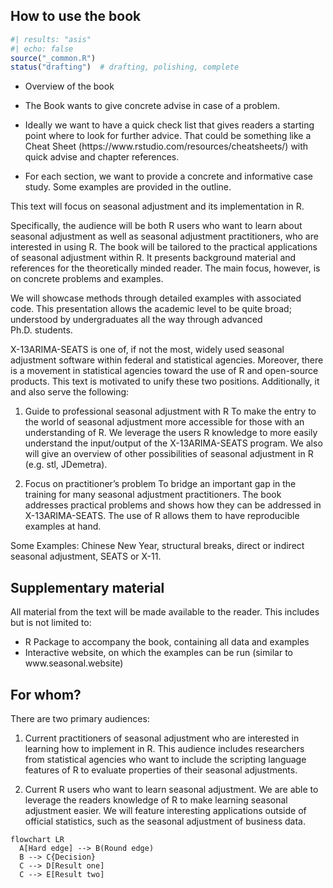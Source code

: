 ## How to use the book

```r
#| results: "asis"
#| echo: false
source("_common.R")
status("drafting")  # drafting, polishing, complete
```

- Overview of the book

- The Book wants to give concrete advise in case of a problem.

- Ideally we want to have a quick check list that gives readers a starting point where to look for further advice. That could be something like a Cheat Sheet (https://www.rstudio.com/resources/cheatsheets/) with quick advise and chapter references.

- For each section, we want to provide a concrete and informative case study. Some examples are provided in the outline.


This text will focus on seasonal adjustment and its implementation in R.

Specifically, the audience will be both R users who want to learn about seasonal adjustment as well as seasonal adjustment practitioners, who are interested in using R.
The book will be tailored to the practical applications of seasonal adjustment within R. It presents background material and references for the theoretically minded reader.
The main focus, however, is on concrete problems and examples.

We will showcase methods through detailed examples with associated code.
This presentation allows the academic level to be quite broad; understood by undergraduates all the way through advanced Ph.D. students.


X-13ARIMA-SEATS is one of, if not the most, widely used seasonal adjustment software within federal and statistical agencies.
Moreover, there is a movement in statistical agencies toward the use of R and open-source products.
This text is motivated to unify these two positions.
Additionally, it and also serve the following:

1. Guide to professional seasonal adjustment with R
To make the entry to the world of seasonal adjustment more accessible for those with an understanding of R.
We leverage the users R knowledge to more easily understand the input/output of the X-13ARIMA-SEATS program.
We also will give an overview of other possibilities of seasonal adjustment in R (e.g.
stl, JDemetra).

2. Focus on practitioner’s problem
To bridge an important gap in the training for many seasonal adjustment practitioners.
The book addresses practical problems and shows how they can be addressed in X-13ARIMA-SEATS.
The use of R allows them to have reproducible examples at hand.

Some Examples: Chinese New Year, structural breaks, direct or indirect seasonal adjustment, SEATS or X-11.



## Supplementary material

All material from the text will be made available to the reader.
This includes but is not limited to:

- R Package to accompany the book, containing all data and examples
- Interactive website, on which the examples can be run (similar to www.seasonal.website)


## For whom?

There are two primary audiences:

1. Current practitioners of seasonal adjustment who are interested in learning how to implement in R.
This audience includes researchers from statistical agencies who want to include the scripting language features of R to evaluate properties of their seasonal adjustments.

2. Current R users who want to learn seasonal adjustment.
We are able to leverage the readers knowledge of R to make learning seasonal adjustment easier.
We will feature interesting applications outside of official statistics, such as the seasonal adjustment of business data.



```mermaid
flowchart LR
  A[Hard edge] --> B(Round edge)
  B --> C{Decision}
  C --> D[Result one]
  C --> E[Result two]
```


